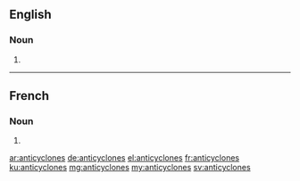 ==English==

===Noun===
{{head|en|noun plural form}}

# {{plural of|anticyclone|lang=en}}

----

==French==

===Noun===
{{head|fr|noun plural form|g=?}}

# {{plural of|anticyclone|lang=fr}}

[[ar:anticyclones]]
[[de:anticyclones]]
[[el:anticyclones]]
[[fr:anticyclones]]
[[ku:anticyclones]]
[[mg:anticyclones]]
[[my:anticyclones]]
[[sv:anticyclones]]